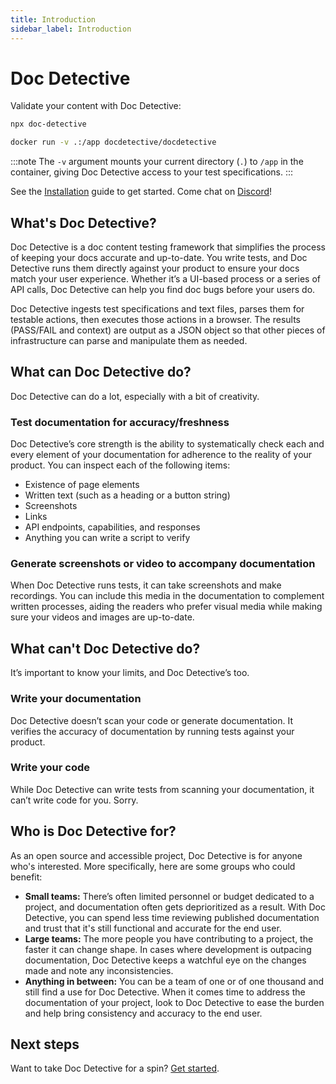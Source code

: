 ```yaml
---
title: Introduction
sidebar_label: Introduction
---
```



# Doc Detective

Validate your content with Doc Detective:

<Tabs>
  <TabItem value="npx" label="NPX" default>

```bash
npx doc-detective
```

  </TabItem>
  <TabItem value="docker" label="Docker">

```bash
docker run -v .:/app docdetective/docdetective
```

:::note
The `-v` argument mounts your current directory (`.`) to `/app` in the container, giving Doc Detective access to your test specifications.
:::

  </TabItem>
</Tabs>

See the [Installation](/docs/get-started/installation) guide to get started. Come chat on [Discord](https://discord.gg/uAfSjVH7yr)!

## What's Doc Detective?

Doc Detective is a doc content testing framework that simplifies the process of keeping your docs accurate and up-to-date. You write tests, and Doc Detective runs them directly against your product to ensure your docs match your user experience. Whether it’s a UI-based process or a series of API calls, Doc Detective can help you find doc bugs before your users do.

Doc Detective ingests test specifications and text files, parses them for testable actions, then executes those actions in a browser. The results (PASS/FAIL and context) are output as a JSON object so that other pieces of infrastructure can parse and manipulate them as needed.

## What can Doc Detective do?

Doc Detective can do a lot, especially with a bit of creativity.

### Test documentation for accuracy/freshness

Doc Detective’s core strength is the ability to systematically check each and every element of your documentation for adherence to the reality of your product. You can inspect each of the following items:

- Existence of page elements
- Written text (such as a heading or a button string)
- Screenshots
- Links
- API endpoints, capabilities, and responses
- Anything you can write a script to verify

### Generate screenshots or video to accompany documentation

When Doc Detective runs tests, it can take screenshots and make recordings. You can include this media in the documentation to complement written processes, aiding the readers who prefer visual media while making sure your videos and images are up-to-date.

## What can't Doc Detective do?

It’s important to know your limits, and Doc Detective’s too.

### Write your documentation

Doc Detective doesn’t scan your code or generate documentation. It verifies the accuracy of documentation by running tests against your product.

### Write your code

While Doc Detective can write tests from scanning your documentation, it can’t write code for you. Sorry.

## Who is Doc Detective for?

As an open source and accessible project, Doc Detective is for anyone who's interested. More specifically, here are some groups who could benefit:

- **Small teams:** There’s often limited personnel or budget dedicated to a project, and documentation often gets deprioritized as a result. With Doc Detective, you can spend less time reviewing published documentation and trust that it's still functional and accurate for the end user.
- **Large teams:** The more people you have contributing to a project, the faster it can change shape. In cases where development is outpacing documentation, Doc Detective keeps a watchful eye on the changes made and note any inconsistencies.
- **Anything in between:** You can be a team of one or of one thousand and still find a use for Doc Detective. When it comes time to address the documentation of your project, look to Doc Detective to ease the burden and help bring consistency and accuracy to the end user.

## Next steps

Want to take Doc Detective for a spin? [Get started](/docs/get-started/installation).
